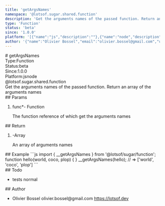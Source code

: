 ```yaml
---
title: 'getArgsNames'
namespace: '@lotsof.sugar.shared.function'
description: 'Get the arguments names of the passed function. Return an array of the arguments names'
type: 'Function'
status: 'beta'
since: '1.0.0'
platform: '[{"name":"js","description":""},{"name":"node","description":""}]'
author: '{"name":"Olivier Bossel","email":"olivier.bossel@gmail.com","url":"https://lotsof.dev"}'
---
```

<div class="docmap-mdx">
# getArgsNames
<div class="_metas">
<div class="_type"><span class="_type-label">Type:</span><span class="_type-value">Function</span></div>
<div class="_status"><span class="_status-label">Status:</span><span class="_status-value -beta">beta</span></div>
<div class="_since"><span class="_since-label">Since:</span><span class="_since-value">1.0.0</span></div>
<div class="_platform"><span class="_platform-label">Platform:</span><span class="_platform-value -js">js</span><span class="_platform-value -node">node</span></div>
</div>
<div class="_namespace">@lotsof.sugar.shared.function</div>
<div class="_description typo-lead typo-format">
Get the arguments names of the passed function. Return an array of the arguments names
</div>
<div class="_params">
## Params
<ol class="_list">
<li class="_item">
<span class="_name">func<span class="_required">*</span></span><span class="_default">-</span> <span class="_type">Function</span>
<p class="_description">The function reference of which get the arguments names</p>
</li>
</ol>
</div>
<div class="_return">
## Return
<ol class="_list">
<li class="_item">
<span class="_default">-</span><span class="_type">Array</span>
<p class="_description">An array of arguments names</p>
</li>
</ol>
</div>
<div class="_examples">
## Example
```js
import { __getArgsNames } from '@lotsof/sugar/function';
function hello(world, coco, plop) { }
__getArgsNames(hello); // => ['world', 'coco', 'plop']
```
</div>
<div class="_todo">
## Todo
<ul class="_list">
<li class="_item">
<span class="_description">tests</span>
<span class="_priority -normal">normal</span>
</li>
</ul>
</div>
<div class="_author">
## Author
<ul class="_list">
<li class="_item">
<span class="_name">Olivier Bossel</span>
<span class="_email">olivier.bossel@gmail.com</span>
<a href="https://lotsof.dev" target="_blank" class="_url">https://lotsof.dev</a>
</li>
</ul>
</div>
</div>